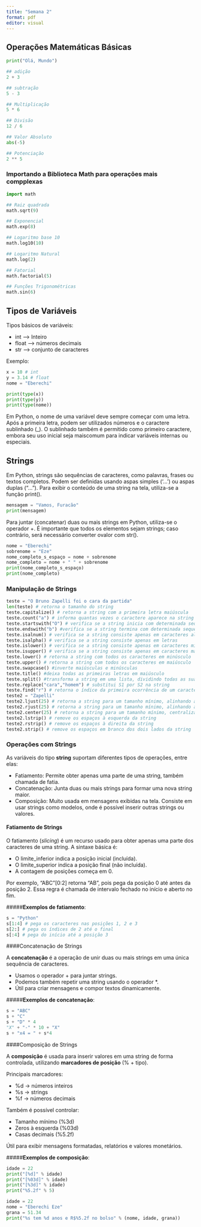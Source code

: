 ```yaml
---
title: "Semana 2"
format: pdf
editor: visual
---
```


## Operações Matemáticas Básicas

```python
print("Olá, Mundo")

## adição
2 + 3

## subtração
5 - 3

## Multiplicação
5 * 6

## Divisão
12 / 6

## Valor Absoluto
abs(-5)

## Potenciação
2 ** 5
```

### Importando a Biblioteca Math para operações mais compplexas

```python
import math

## Raiz quadrada
math.sqrt(9)

## Exponencial
math.exp(8)

## Logaritmo base 10
math.log10(10)

## Logaritmo Natural
math.log(2)

## Fatorial
math.factorial(5)

## Funções Trigonométricas
math.sin(6)

```

## Tipos de Variáveis

Tipos básicos de variáveis:

-   int --> Inteiro
-   float --> números decimais
-   str --> conjunto de caracteres

Exemplo:

```python
x = 10 # int
y = 3.14 # float
nome = "Eberechi"

print(type(x))
print(type(y))
print(type(nome))

```

Em Python, o nome de uma variável deve sempre começar com uma letra. Após a primeira letra, podem ser utilizados números e o caractere sublinhado (\_). O sublinhado também é permitido como primeiro caractere, embora seu uso inicial seja maiscomum para indicar variáveis internas ou especiais.

## Strings

Em Python, strings são sequências de caracteres, como palavras, frases ou textos completos. Podem ser definidas usando aspas simples ('...') ou aspas duplas ("..."). Para exibir o conteúdo de uma string na tela, utiliza-se a função print().

```python
mensagem = "Vamos, Furacão"
print(mensagem)

```

Para juntar (concatenar) duas ou mais strings em Python, utiliza-se o operador +. É importante que todos os elementos sejam strings; caso contrário, será necessário converter ovalor com str().

```python
nome = "Eberechi"
sobrenome = "Eze"
nome_completo_s_espaço = nome + sobrenome
nome_completo = nome + " " + sobrenome
print(nome_completo_s_espaço)
print(nome_completo)

```

### Manipulação de Strings

```python
teste = "O Bruno Zapelli foi o cara da partida"
len(teste) # retorna o tamanho do string
teste.capitalize() # retorna a string com a primeira letra maiúscula
teste.count("a") # informa quantas vezes o caractere aparece na string
teste.startswith("O") # verifica se a string inicia com determinada sequência
teste.endswith("b") #verifica se a string termina com determinada sequência
teste.isalnum() # verifica se a string consiste apenas em caracteres alfanuméricos
teste.isalpha() # verifica se a string consiste apenas em letras
teste.islower() # verifica se a string consiste apenas em caracteres minúsculos
teste.isupper() # verifica se a string consiste apenas em caracteres maiúsculos
teste.lower() # retorna a string com todos os caracteres em minúsculo
teste.upper() # retorna a string com todos os caracteres em maiúsculo
teste.swapcase() #inverte maiúsculas e minúsculas
teste.title() #deixa todas as primeiras letras em maiúsculo
teste.split() #transforma a string em uma lista, dividindo todas as suas partes
teste.replace("cara","homem") # substitui S1 por S2 na string
teste.find("r") # retorna o índice da primeira ocorrência de um caractere (ou -1 se não encontrado)
teste2 = "Zapelli"
teste2.ljust(25) # retorna a string para um tamanho mínimo, alinhando à esquerda
teste2.rjust(25) # retorna a string para um tamanho mínimo, alinhando à direita
teste2.center(25) # retorna a string para um tamanho mínimo, centralizando
teste2.lstrip() # remove os espaços à esquerda da string
teste2.rstrip() # remove os espaços à direita da string
teste2.strip() # remove os espaços em branco dos dois lados da string

```

### Operações com Strings

As variáveis do tipo **string** suportam diferentes tipos de operações, entre elas:

- Fatiamento: Permite obter apenas uma parte de uma string, também chamada de fatia.
- Concatenação: Junta duas ou mais strings para formar uma nova string maior.
- Composição: Muito usada em mensagens exibidas na tela. Consiste em usar strings como modelos, onde é possível inserir outras strings ou valores.

#### Fatiamento de Strings

O fatiamento (*slicing*) é um recurso usado para obter apenas uma parte dos caracteres de uma
string. A sintaxe básica é:

- O limite_inferior indica a posição inicial (incluída).
- O limite_superior indica a posição final (não incluída).
- A contagem de posições começa em 0.

Por exemplo, "ABC"[0:2] retorna "AB", pois pega da posição 0 até antes da posição 2.
Essa regra é chamada de intervalo fechado no início e aberto no fim.

#####**Exemplos de fatiamento**:

```python
s = "Python"
s[1:4] # pega os caracteres nas posições 1, 2 e 3
s[2:] # pega os índices de 2 até o final
s[:4] # pega do início até a posição 3

```

####Concatenação de Strings

A **concatenação** é a operação de unir duas ou mais strings em uma única sequência de caracteres.

- Usamos o operador + para juntar strings.
- Podemos também repetir uma string usando o operador *.
- Útil para criar mensagens e compor textos dinamicamente.

#####**Exemplos de concatenação**:

```python
s = "ABC"
s + "C"
s + "D" * 4
"X" + "-" * 10 + "X"
s + "x4 = " + s*4

```

####Composição de Strings

A **composição** é usada para inserir valores em uma string de forma controlada,
utilizando **marcadores de posição** (% + tipo).

Principais marcadores:

- %d → números inteiros
- %s → strings
- %f → números decimais

Também é possível controlar:

- Tamanho mínimo (%3d)
- Zeros à esquerda (%03d)
- Casas decimais (%5.2f)

Útil para exibir mensagens formatadas, relatórios e valores monetários.

#####**Exemplos de composição**:

```python
idade = 22
print("[%d]" % idade)
print("[%03d]" % idade)
print("[%3d]" % idade) 
print("%5.2f" % 5) 

idade = 22
nome = "Eberechi Eze"
grana = 51.34
print("%s tem %d anos e R$%5.2f no bolso" % (nome, idade, grana))

```

